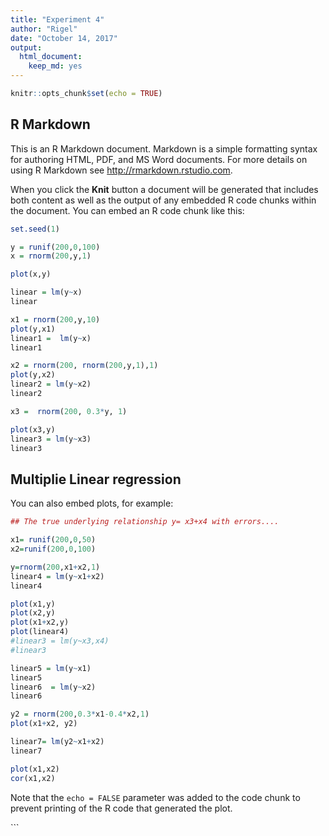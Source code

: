 ```yaml
---
title: "Experiment 4"
author: "Rigel"
date: "October 14, 2017"
output: 
  html_document: 
    keep_md: yes
---
```


```r
knitr::opts_chunk$set(echo = TRUE)
```

## R Markdown

This is an R Markdown document. Markdown is a simple formatting syntax for authoring HTML, PDF, and MS Word documents. For more details on using R Markdown see <http://rmarkdown.rstudio.com>.

When you click the **Knit** button a document will be generated that includes both content as well as the output of any embedded R code chunks within the document. You can embed an R code chunk like this:

```r
set.seed(1)

y = runif(200,0,100)
x = rnorm(200,y,1)

plot(x,y)

linear = lm(y~x)
linear

x1 = rnorm(200,y,10)
plot(y,x1)
linear1 =  lm(y~x)
linear1

x2 = rnorm(200, rnorm(200,y,1),1)
plot(y,x2)
linear2 = lm(y~x2)
linear2

x3 =  rnorm(200, 0.3*y, 1)

plot(x3,y)
linear3 = lm(y~x3)
linear3
```

## Multiplie Linear regression

You can also embed plots, for example:

```r

## The true underlying relationship y= x3+x4 with errors....

x1= runif(200,0,50)
x2=runif(200,0,100)

y=rnorm(200,x1+x2,1)
linear4 = lm(y~x1+x2)
linear4

plot(x1,y)
plot(x2,y)
plot(x1+x2,y)
plot(linear4)
#linear3 = lm(y~x3,x4)
#linear3

linear5 = lm(y~x1)
linear5
linear6  = lm(y~x2)
linear6

y2 = rnorm(200,0.3*x1-0.4*x2,1)
plot(x1+x2, y2)

linear7= lm(y2~x1+x2)
linear7

plot(x1,x2)
cor(x1,x2)
```

Note that the `echo = FALSE` parameter was added to the code chunk to prevent printing of the R code that generated the plot.

```


